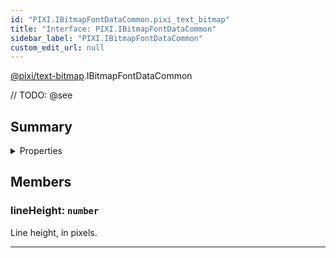 ```yaml
---
id: "PIXI.IBitmapFontDataCommon.pixi_text_bitmap"
title: "Interface: PIXI.IBitmapFontDataCommon"
sidebar_label: "PIXI.IBitmapFontDataCommon"
custom_edit_url: null
---
```


[@pixi/text-bitmap](../modules/pixi_text_bitmap).IBitmapFontDataCommon






// TODO: @see

        

## Summary

<details><summary>Properties</summary>
<p>

| Name       | Type                | Description             |
| ---------- | ------------------- | ----------------------- |
| lineHeight | <code>number</code> | Line height, in pixels. |

</p>
</details>
    




## Members
<article>

### lineHeight: <span><code>number</code></span>
Line height, in pixels.

</article>


---------------------------------------



  